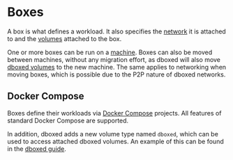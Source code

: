 # Boxes

A box is what defines a workload. It also specifies the [network](networks) it is attached to and
the [volumes](volumes) attached to the box.

One or more boxes can be run on a [machine](machines). Boxes can also be moved between machines, without any migration
effort, as dboxed will also move [dboxed volumes](volumes) to the new machine. The same applies to networking when
moving boxes, which is possible due to the P2P nature of dboxed networks.

## Docker Compose

Boxes define their workloads via [Docker Compose](https://docs.docker.com/compose/) projects. All features of
standard Docker Compose are supported.

In addition, dboxed adds a new volume type named `dboxed`, which can be used to access attached dboxed volumes. An
example of this can be found in the [dboxed guide](../../guide).